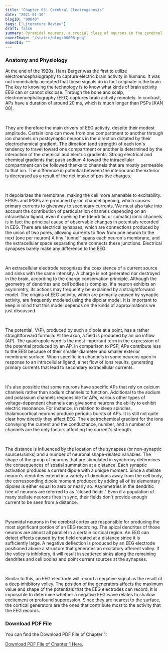 ```yaml
---
title: "Chapter 03: Cerebral Electrogenesis"
date: "2021-01-10"
blogID: "00040"
tags: ["Literature Review"]
draft: false
summary: Pyramidal neurons, a crucial class of neurons in the cerebral cortex, are active when electroencephalographic (EEG) recordings are being made. EEG recording data is extremely valuable for scientific study in both medicine and neuroscience. Unlike EEG, ECG and EMG activities are far more extensive, and they can taint records.
coverImage: "/static/blog/00006.png"
embedId: ""
---
```


### Anatomy and Physiology

At the end of the 1920s, Hans Berger was the first to utilize electroencephalography to capture electric brain activity in humans. It was not immediately accepted that these signals do in fact originate in the brain. The key to knowing the technology is to know what kinds of brain activity EEG can or cannot disclose. Through the bone and scalp, electroencephalography (EEG) captures brain activity remotely. In contrast, APs have a duration of around 20 ms, which is much longer than PSPs [KAN 00].

<br />

They are therefore the main drivers of EEG activity, despite their modest amplitude. Certain ions can move from one compartment to another through ion channels on postsynaptic neurons in the direction dictated by their electrochemical gradient. The direction (and strength) of each ion's tendency to travel toward one compartment or another is determined by the interaction of the chemical and electric gradients. Strong electrical and chemical gradients that push sodium 4 toward the intracellular compartment can be followed thanks to channels that are mostly permeable to that ion. The difference in potential between the interior and the exterior is decreased as a result of the net intake of positive charges.

<br />

It depolarizes the membrane, making the cell more amenable to excitability. EPSPs and IPSPs are produced by ion channel opening, which causes primary currents to giveaway to secondary currents. We must also take into account the contribution of particular ion channels depending on an intracellular ligand, even if opening the (dendritic or somatic) ionic channels is in fact the principal cause of observable changes in potentials recorded in EEG. There are electrical synapses, which are connections produced by the union of two pores, allowing currents to flow from one neuron to the next (one per neuron) A tiny "tunnel" spans each neuron's membrane, and the extracellular space separating them connects these junctions. Electrical synapses barely make any difference to the EEG.

<br />

An extracellular electrode recognizes the coexistence of a current source and sinks with the same intensity. A charge is not generated nor destroyed in the brain, according to the charge conservation principle. Although the geometry of dendrites and cell bodies is complex, if a neuron exhibits an asymmetry, its actions may frequently be explained by a straightforward model. The origins of EEG activity, which are primarily caused by synaptic activity, are frequently modeled using the dipolar model. It is important to keep in mind that this model depends on the kinds of approximations we just discussed.

<br />

The potential, V(P), produced by such a dipole at a point, has a rather straightforward formula. At the axon, a field is produced by an ion inflow (AP). The quadrupole word is the most important term in the expression of the potential produced by an AP. In comparison to PSP, APs contribute less to the EEG because of their smaller diameter and smaller exterior membrane surface. When specific ion channels in some neurons open in response to an intracellular ligand, a net flow of ions results, generating primary currents that lead to secondary extracellular currents.

<br />

It's also possible that some neurons have specific APs that rely on calcium channels rather than sodium channels to function. Additional to the sodium and potassium channels responsible for APs, various other types of voltage-dependent channels can give some neurons the ability to exhibit electric resonance. For instance, in relation to sleep spindles, thalamocortical neurons produce periodic bursts of APs. It is still not quite clear how directly they affect EEG. The electrochemical gradient for the ions conveying the current and the conductance, number, and a number of channels are the only factors affecting the current's strength.

<br />

The distance is influenced by the location of the synapses (or non-synaptic sources/sinks) and a number of neuronal shape-related variables. The shape of the group of neurons that are stimulated in synchrony determines the consequences of spatial summation at a distance. Each synaptic activation produces a current dipole with a unique moment. Since a stellate neuron's dendrites extend in a variety of directions away from the cell body, the corresponding dipole moment produced by adding all of its elementary dipoles is either equal to zero or nearly so. Asymmetries in the dendritic tree of neurons are referred to as "closed fields." Even if a population of many stellate neurons fires in sync, their fields don't provide enough current to be seen from a distance.

<br />

Pyramidal neurons in the cerebral cortex are responsible for producing the most significant portion of an EEG recording. The apical dendrites of those neurons are almost all parallel in a certain cortical region. An EEG can detect effects caused by the field created at a distance since it is sufficiently large. A negative deflection is produced by an EEG electrode positioned above a structure that generates an excitatory afferent volley. If the volley is inhibitory, it will result in scattered sinks along the remaining dendrites and cell bodies and point current sources at the synapses.

<br />

Similar to this, an EEG electrode will record a negative signal as the result of a deep inhibitory volley. The position of the generators affects the maximum value and shape of the potentials that the EEG electrodes can record. It is impossible to determine whether a negative EEG wave relates to shallow excitement or profound suppression. Since they are nearest to the surface, the cortical generators are the ones that contribute most to the activity that the EEG records.

### Download PDF File

You can find the Download PDF File of Chapter 1:

<a href="/static/blog/00040_1.pdf" download>
  Download PDF File of Chapter 1 Here.
</a>

